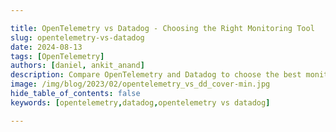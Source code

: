 ```yaml
---

title: OpenTelemetry vs Datadog - Choosing the Right Monitoring Tool
slug: opentelemetry-vs-datadog
date: 2024-08-13
tags: [OpenTelemetry]
authors: [daniel, ankit_anand]
description: Compare OpenTelemetry and Datadog to choose the best monitoring solution for your needs. Learn about features, implementation, and alternatives.
image: /img/blog/2023/02/opentelemetry_vs_dd_cover-min.jpg
hide_table_of_contents: false
keywords: [opentelemetry,datadog,opentelemetry vs datadog]

---
```


<head>
<script
type="application/ld+json"
dangerouslySetInnerHTML={{ __html: JSON.stringify({
"@context": "[https://schema.org](https://schema.org/)",
"@type": "TechArticle",
"headline": "OpenTelemetry vs Datadog - Choosing the Right Monitoring Tool",
"alternativeHeadline": "Compare OpenTelemetry and Datadog to select the best monitoring solution for your needs",
"author": [
{
"@type": "Person",
"name": "Daniel"
},
{
"@type": "Person",
"name": "Ankit Anand"
}
],
"publisher": {
"@type": "Organization",
"name": "SigNoz",
"logo": {
"@type": "ImageObject",
"url": "https://signoz.io/img/SigNozLogo-orange.svg"
}
},
"datePublished": "2024-08-13T00:00:00Z",
"dateModified": "2024-08-13T00:00:00Z",
"mainEntityOfPage": {
"@type": "WebPage",
"@id": "https://signoz.io/blog/opentelemetry-vs-datadog/"
},
"description": "Compare OpenTelemetry and Datadog to choose the best monitoring solution for your needs. Learn about features, implementation, and alternatives.",
"keywords": "opentelemetry, datadog, opentelemetry vs datadog, monitoring tools, observability, application performance monitoring",
"articleSection": "Technology",
"inLanguage": "en",
"isPartOf": {
"@type": "Blog",
"name": "SigNoz Blog",
"url": "https://signoz.io/blog/"
},
"about": [
{
"@type": "Thing",
"name": "OpenTelemetry",
"description": "An open-source observability framework for cloud-native software"
},
{
"@type": "Thing",
"name": "Datadog",
"description": "A monitoring and analytics platform for IT infrastructure and cloud services"
},
{
"@type": "Thing",
"name": "Application Monitoring",
"description": "The practice of monitoring software applications to ensure they perform as expected"
}
],
"mentions": [
{
"@type": "SoftwareApplication",
"name": "OpenTelemetry",
"applicationCategory": "Observability Framework"
},
{
"@type": "SoftwareApplication",
"name": "Datadog",
"applicationCategory": "Monitoring Platform"
},
{
"@type": "SoftwareApplication",
"name": "SigNoz",
"applicationCategory": "Observability Platform"
}
],
"mainEntity": {
"@type": "FAQPage",
"mainEntity": [
{
"@type": "Question",
"name": "What is the main difference between OpenTelemetry and Datadog?",
"acceptedAnswer": {
"@type": "Answer",
"text": "OpenTelemetry is an open-source observability framework for generating and collecting telemetry data, while Datadog is a cloud-based monitoring and analytics platform. OpenTelemetry provides standardized data collection but requires a separate backend for storage and visualization, whereas Datadog offers an all-in-one solution for monitoring, logging, and performance analysis."
}
},
{
"@type": "Question",
"name": "Can OpenTelemetry and Datadog be used together?",
"acceptedAnswer": {
"@type": "Answer",
"text": "Yes, Datadog supports ingesting OpenTelemetry data. This allows you to use OpenTelemetry for instrumentation while leveraging Datadog's analytics and visualization capabilities. However, this approach may not fully utilize all of Datadog's features designed for its proprietary agent."
}
},
{
"@type": "Question",
"name": "What are the advantages of using OpenTelemetry?",
"acceptedAnswer": {
"@type": "Answer",
"text": "The main advantages of using OpenTelemetry include: 1. Vendor-neutral approach, avoiding lock-in to specific monitoring solutions. 2. Standardized data collection across multiple languages and platforms. 3. Extensive community support and regular updates. 4. Flexibility to switch between different monitoring backends. 5. Future-proof instrumentation."
}
},
{
"@type": "Question",
"name": "How does OpenTelemetry's pricing compare to Datadog's?",
"acceptedAnswer": {
"@type": "Answer",
"text": "OpenTelemetry is free and open-source, which can be attractive for organizations looking to minimize direct costs. However, it's important to consider the total cost of ownership, including implementation, maintenance, and backend infrastructure costs. Datadog uses a subscription-based pricing model with various tiers based on features and data volume, which may result in higher direct costs but includes many features and integrations out of the box."
}
},
{
"@type": "Question",
"name": "What is SigNoz and how does it relate to OpenTelemetry and Datadog?",
"acceptedAnswer": {
"@type": "Answer",
"text": "SigNoz is an open-source, OpenTelemetry-native monitoring platform that combines the benefits of OpenTelemetry with the convenience of a fully-featured monitoring solution. It offers full compatibility with OpenTelemetry standards, provides a cost-effective alternative to proprietary solutions like Datadog, and allows for customization and privacy-focused implementation with the option to self-host."
}
}
]
},
"tutorial": {
"@type": "HowTo",
"name": "How to Implement OpenTelemetry",
"step": [
{
"@type": "HowToStep",
"name": "Set up OpenTelemetry Collector",
"text": "Install the OpenTelemetry Collector on your infrastructure and configure it to receive data from your applications and services."
},
{
"@type": "HowToStep",
"name": "Instrument applications",
"text": "Use OpenTelemetry SDKs to add telemetry to your code and implement automatic instrumentation where available for supported frameworks."
},
{
"@type": "HowToStep",
"name": "Choose a backend",
"text": "Select a compatible monitoring platform like SigNoz to store and analyze your telemetry data."
},
{
"@type": "HowToStep",
"name": "Configure data export",
"text": "Set up exporters in the OpenTelemetry Collector to send telemetry data to your chosen backend. Ensure proper data sampling and filtering to manage data volume."
}
]
}
}) }}
/>
</head>

OpenTelemetry and DataDog are both used for monitoring applications. While OpenTelemetry is an open source observability framework, DataDog is a cloud-monitoring SaaS service. OpenTelemetry is a collection of tools, APIs, and SDKs that help generate and collect telemetry data (logs, metrics, and traces).

OpenTelemetry does not provide a storage and visualization layer, while DataDog does. If you’re using OpenTelemetry, you need an observability backend like SigNoz or DataDog to visualize and store the collected telemetry data.

So why do you need to use OpenTelemetry at all? DataDog provides agents to instrument applications and can be used as an end-to-end solution. But more and more <a href = "https://tech.ebayinc.com/engineering/why-and-how-ebay-pivoted-to-opentelemetry/" rel="noopener noreferrer nofollow" target="_blank" >companies</a> are moving to OpenTelemetry for their observability setup. There are many reasons why companies are moving to OpenTelemetry.

## What are OpenTelemetry and Datadog?

**OpenTelemetry** is an open-source observability framework that standardizes the generation, collection, and export of telemetry data. It provides a vendor-neutral approach to instrumentation, allowing you to collect metrics, traces, and logs from your applications and infrastructure.

**Key features of OpenTelemetry include:**

- Standardized data collection across multiple languages and platforms
- Vendor-neutral approach, avoiding lock-in to specific monitoring solutions
- Extensive community support and regular updates

**Datadog**, on the other hand, is a cloud-based monitoring and analytics platform that offers a comprehensive suite of tools for application and infrastructure observability. It provides an all-in-one solution for monitoring, logging, and performance analysis.

**Datadog's main offerings include:**

- Infrastructure monitoring
- Application Performance Monitoring (APM)
- Log management and analysis
- User experience and synthetic monitoring

## Why use OpenTelemetry?

OpenTelemetry is quietly becoming the world standard for instrumenting cloud-native applications. Here are some reasons why people prefer OpenTelemetry over native vendor agents:

- **Part of the CNCF landscape**<br></br>
OpenTelemetry is part of the <a href = "https://www.cncf.io/" rel="noopener noreferrer nofollow" target="_blank" >Cloud Native Computing Foundation</a>, so it would work well with other tools in the CNCF landscape. It is the second most active project after Kubernetes.
- **No vendor lock-in**<br></br>
If you use OpenTelemetry, you can avoid vendor lock-ins with SaaS services. The data collected by OpenTelemetry can be sent to multiple backends. Most observability vendors support the OTLP data format.
- **Future-proof instrumentation**<br></br>
OpenTelemetry has a wide community working on it to support the instrumentation of a wide range of libraries, frameworks, and languages. If you use an instrumentation SDK from a vendor, you are susceptible to the vendor’s support of emerging technologies.
- **Company knowledge base and easy onboarding**<br></br>
Using OpenTelemetry, you can have a standard observability setup in place at your company. Over time, the knowledge base will improve, and it will be easier to onboard new members of the observability team. In case the team decides to switch the vendor, it is easy to make configuration changes for the backend.

In an observability stack, the instrumentation layer is most tightly coupled with your application as it involves code changes. Using OpenTelemetry, you can have peace of mind about having standardized observability set up in place.

## Key Differences between OpenTelemetry and DataDog

Let us explore the key differences between OpenTelemetry and Datadog.

### Data Collection

OpenTelemetry uses an open standard for instrumentation, allowing you to collect telemetry data using a consistent format across various services and languages. This approach offers several advantages:

- Flexibility to switch between different monitoring backends
- Consistent data format, regardless of the source
- Support for multiple programming languages and frameworks

Datadog, in contrast, uses proprietary agents and libraries for data collection. While this approach may limit flexibility, it offers benefits such as:

- Seamless integration with Datadog's analytics platform
- Out-of-the-box support for many popular services and technologies
- Simplified setup and configuration process

### Customization and flexibility

OpenTelemetry is an open-source framework, meaning developers can access and customize the source code to meet their specific needs. This makes it easier for developers to integrate OpenTelemetry into their existing systems and workflows.

In contrast, Datadog is a closed-source platform with limited customization options. While it offers a wide range of integrations with other tools and services, it can be more challenging for developers to modify and adapt Datadog to their specific needs. This can be a limiting factor for teams that require a high degree of flexibility and customization in their observability practices.

### Data Storage

OpenTelemetry does not provide any data storage capabilities on its own. Instead, you need to choose an observability backend to store and analyze the telemetry data collected by OpenTelemetry.

In contrast, Datadog provides a comprehensive cloud-based platform that includes built-in data storage capabilities. This means you can use Datadog for data collection and storage, eliminating the need for a separate observability backend.

### Integration with other tools

One of the key advantages of OpenTelemetry is its vendor-neutral approach, which allows users to send data to any observability backend of their choice. This provides users with greater flexibility and the ability to customize their observability stack according to their needs.

On the other hand, DataDog is a closed SaaS platform that provides its own set of APIs and SDKs to collect and analyze telemetry data. While it offers integrations with various third-party tools and services, it is not as flexible as OpenTelemetry.

### Community

OpenTelemetry is a <a href = "https://www.cncf.io/" rel="noopener noreferrer nofollow" target="_blank" >CNCF</a> project, which means it is an open-source project with a thriving community of contributors and users. Community support means that developers can access a wealth of resources, including documentation, tutorials, and support forums, to help them adopt and use OpenTelemetry effectively.

On the other hand, while DataDog offers support to its users, most of it is paid support. This means that developers may have limited resources available to them if they encounter issues or need help using DataDog. However, DataDog offers various paid support options, including phone and email support, as well as a knowledge base and community forums.

Now that we have discussed the differences, it’s time to answer what to choose between OpenTelemetry and DataDog. DataDog also provides support for OpenTelemetry. But the extent of this support is debatable. There has been some recent controversy regarding DataDog’s support of OpenTelemetry codebase.

![/img/blog/2023/02/dd_kills_otel_pr.webp](/img/blog/2023/02/dd_kills_otel_pr.webp)

Since OpenTelemetry does not provide a backend, the question really is to choose between an OpenTelemetry native APM and DataDog.

### Pricing and Cost Considerations

OpenTelemetry is free and open-source, which can be attractive for organizations looking to minimize direct costs. However, it's important to consider the total cost of ownership, including:

- Implementation and maintenance costs
- Backend infrastructure for data storage and analysis
- Potential need for additional tools or services

Datadog uses a subscription-based pricing model with various tiers based on features and data volume. While this can result in higher direct costs, it offers advantages such as:

- Included storage and analysis tools
- Regular updates and new features without additional development effort

When evaluating costs, consider how they will scale with your data volume and infrastructure growth. **OpenTelemetry may offer more control over costs at scale.**

## Benefits of Using OpenTelemetry

1. **Vendor-neutral approach:** OpenTelemetry's standardized data format allows you to avoid lock-in to a specific monitoring platform. This flexibility is particularly valuable for organizations with changing needs or those wary of committing to a single vendor.
2. **Standardization:** By using a consistent data format across different services and languages, OpenTelemetry simplifies data correlation and analysis. This standardization is especially beneficial in complex, polyglot environments.
3. **Community-driven development:** As an open-source project, OpenTelemetry benefits from regular updates and improvements from a large community of developers. This collaborative approach often leads to rapid innovation and problem-solving.
4. **Future-proofing:** The ability to switch between different monitoring backends as your needs change provides a level of future-proofing for your observability strategy. You can adapt to new technologies or changing requirements without a complete overhaul of your instrumentation.

## Choosing Between OpenTelemetry and Datadog

To determine the best monitoring solution for your organization, consider the following factors:

1. **Organization size and monitoring needs:**
    - OpenTelemetry: Ideal for organizations with complex, heterogeneous environments or those requiring fine-grained control over their observability stack
    - Datadog: Well-suited for companies seeking a comprehensive, easy-to-use solution with minimal setup
2. **Technical expertise and resources:**
    - OpenTelemetry: Requires more technical knowledge and resources for implementation and maintenance
    - Datadog: Offers a more turnkey solution with less need for in-house expertise
3. **Budget constraints and long-term cost projections:**
    - OpenTelemetry: Lower upfront costs but potentially higher implementation and maintenance expenses
    - Datadog: Higher direct costs but includes many features and integrations out of the box
4. **Vendor independence vs. integrated features:**
    - OpenTelemetry: Provides greater flexibility and avoids vendor lock-in
    - Datadog: Offers a tightly integrated suite of tools and advanced features

By carefully evaluating these factors in the context of your organization's specific needs, you can make an informed decision between OpenTelemetry and Datadog — or consider alternatives like SigNoz that bridge the gap between the two approaches.

## How to Implement OpenTelemetry

Implementing OpenTelemetry involves several key steps:

1. Set up OpenTelemetry Collector:
    - Install the OpenTelemetry Collector on your infrastructure
    - Configure the collector to receive data from your applications and services
2. Instrument applications:
    - Use OpenTelemetry SDKs to add telemetry to your code
    - Implement automatic instrumentation where available for supported frameworks
3. Choose a backend:
    - Select a compatible monitoring platform like SigNoz to store and analyze your telemetry data
        
        <GetStartedSigNoz />
        
    - Consider factors such as scalability, query capabilities, and integration options
4. Configure data export:
    - Set up exporters in the OpenTelemetry Collector to send telemetry data to your chosen backend
    - Ensure proper data sampling and filtering to manage data volume

This configuration sets up the collector to receive data via OTLP, batch it for efficiency, and export it to Prometheus.

Read our complete guide on [how to implement OpenTelemetry in NodeJS.](https://signoz.io/opentelemetry/nodejs-tutorial-overview/)

## SigNoz: An OpenTelemetry-Native Monitoring Solution

SigNoz is an open-source, OpenTelemetry-native monitoring platform that combines the benefits of OpenTelemetry with the convenience of a fully-featured monitoring solution. Key advantages of SigNoz include:

- Full compatibility with OpenTelemetry standards
- Cost-effective alternative to proprietary solutions like Datadog
- Customizable and privacy-focused, with the option to self-host

To get started with SigNoz Cloud:

1. Sign up for a SigNoz Cloud account
    
    <GetStartedSigNoz />
    
2. Follow the guided setup process to connect your applications
3. Use SigNoz's intuitive interface to create dashboards and alerts

SigNoz offers a compelling middle ground between the flexibility of OpenTelemetry and the convenience of Datadog, making it an attractive option for organizations looking to leverage open standards while minimizing implementation complexity.

## Key Takeaways

- OpenTelemetry provides vendor-neutral, standardized telemetry data collection, offering flexibility and future-proofing.
- Datadog delivers a comprehensive, integrated monitoring solution with advanced features and ease of use.
- Consider factors like cost, flexibility, and specific monitoring needs when choosing between the two.
- OpenTelemetry allows for more control and adaptability, while Datadog offers convenience and advanced analytics.
- SigNoz presents an OpenTelemetry-native alternative, combining open-source benefits with cloud convenience.

## FAQs

### Can OpenTelemetry and Datadog be used together?

Yes, Datadog supports ingesting OpenTelemetry data. This allows you to use OpenTelemetry for instrumentation while leveraging Datadog's analytics and visualization capabilities. However, this approach may not fully utilize all of Datadog's features designed for its proprietary agent.

### What types of applications are best suited for OpenTelemetry?

OpenTelemetry is particularly well-suited for:

- Microservices architectures
- Polyglot environments using multiple programming languages
- Organizations with multi-cloud or hybrid cloud infrastructures
- Applications requiring custom instrumentation or fine-grained control over telemetry data

### How does Datadog's pricing compare to implementing OpenTelemetry with a backend?

Datadog's pricing is typically higher in terms of direct costs but includes many features and integrations. Implementing OpenTelemetry with a backend may have lower direct costs but can incur higher implementation and maintenance expenses. The total cost of ownership depends on factors such as data volume, required features, and in-house expertise.

### Is it possible to migrate from Datadog to an OpenTelemetry-based solution?

Yes, it's possible to migrate from Datadog to an OpenTelemetry-based solution. The process involves:

1. Implementing OpenTelemetry instrumentation alongside existing Datadog agents
2. Setting up a compatible backend for OpenTelemetry data
3. Gradually shifting monitoring responsibilities to the new system
4. Decommissioning Datadog agents once the migration is complete

This process requires careful planning and may involve temporary duplication of monitoring efforts during the transition.

---

**Related Posts**

[**SigNoz vs Datadog**](https://signoz.io/product-comparison/signoz-vs-datadog/)<br></br>

[**SigNoz - an open source alternative to Datadog**](https://signoz.io/blog/open-source-datadog-alternative)<br></br>